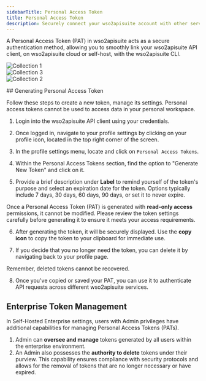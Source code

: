 ```yaml
---
sidebarTitle: Personal Access Token
title: Personal Access Token
description: Securely connect your wso2apisuite account with other services within wso2apisuite ecosystem.
---
```


A Personal Access Token (PAT) in wso2apisuite acts as a secure authentication method,
allowing you to smoothly link your wso2apisuite API client, on wso2apisuite cloud or self-host, with the wso2apisuite CLI.
<Tabs>
  <Tab title="List Of Tokens">
    <div className="image-slide">
      ![Collection 1](/images/tokens/token.png)
    </div>
  </Tab>
   <Tab title="Create Token">
    <div className="image-slide">
      ![Collection 3](/images/tokens/create-token.png)
    </div>
  </Tab>
  <Tab title="Token">
    <div className="image-slide">
      ![Collection 2](/images/tokens/new-token.png)
    </div>
  </Tab>
 
  
</Tabs>
## Generating Personal Access Token

Follow these steps to create a new token, manage its settings. Personal access tokens cannot be used to access data in your personal workspace.

1. Login into the wso2apisuite API client using your credentials.

2. Once logged in, navigate to your profile settings by clicking on your profile icon, located in the top right corner of the screen.

3. In the profile settings menu, locate and click on `Personal Access Tokens`.

4. Within the Personal Access Tokens section, find the option to "Generate New Token" and click on it.

5. Provide a brief description under **Label** to remind yourself of the token's purpose and select an expiration date for the token. Options typically include 7 days, 30 days, 60 days, 90 days, or set it to never expire.

<Note> Once a Personal Access Token (PAT) is generated with **read-only access** permissions, it cannot be modified. Please review the token settings carefully before generating it to ensure it meets your access requirements.</Note>

6. After generating the token, it will be securely displayed. Use the **copy icon** to copy the token to your clipboard for immediate use. 

7. If you decide that you no longer need the token, you can delete it by navigating back to your profile page.

<Warning> Remember, deleted tokens cannot be recovered.</Warning>

8. Once you've copied or saved your PAT, you can use it to authenticate API requests across different wso2apisuite services.

## Enterprise Token Management

In Self-Hosted Enterprise settings, users with Admin privileges have additional capabilities for managing Personal Access Tokens (PATs).
1. Admin can **oversee and manage** tokens generated by all users within the enterprise environment.
2. An Admin also possesses the **authority to delete** tokens under their purview. This capability ensures compliance with security protocols and allows for the removal of tokens that are no longer necessary or have expired.